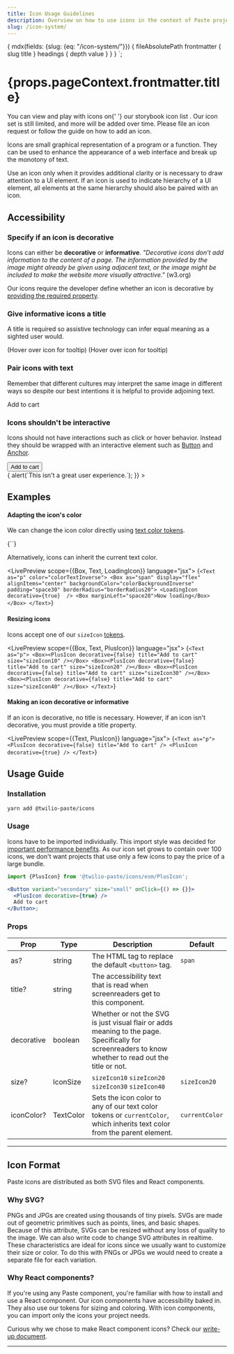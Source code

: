 ```yaml
---
title: Icon Usage Guidelines
description: Overview on how to use icons in the context of Paste projects.
slug: /icon-system/
---
```



  {
    mdx(fields: {slug: {eq: "/icon-system/"}}) {
      fileAbsolutePath
      frontmatter {
        slug
        title
      }
      headings {
        depth
        value
      }
    }
  }
`;

<contentwrapper>

<Box order={2} marginLeft="space140" minWidth="size20">

<QuestionMenu data={props.data.mdx} />

<TableOfContents headings={props.data.mdx.headings} />

</Box>

<content>

<h1>{props.pageContext.frontmatter.title}</h1>

<Callout>
  <CalloutText>
    You can view and play with icons on{' '}
    <Anchor href="https://twilio-labs.github.io/paste/?path=/story/overview-icons--list">
      our storybook icon list
    </Anchor>
    . Our icon set is still limited, and more will be added over time. Please <Anchor href="https://github.com/twilio-labs/paste/issues">
      file an icon request
    </Anchor> or follow the guide on <Anchor href="/icon-system/how-to-add-an-icon">how to add an icon</Anchor>.
  </CalloutText>
</Callout>

Icons are small graphical representation of a program or a function. They can be used to enhance the
appearance of a web interface and break up the monotony of text.

Use an icon only when it provides additional clarity or is necessary to draw attention to a UI element.
If an icon is used to indicate hierarchy of a UI element, all elements at the same hierarchy should also be paired with an icon.

## Accessibility

### Specify if an icon is decorative

Icons can either be **decorative** or **informative**. _"Decorative icons don’t add information to the content
of a page. The information provided by the image might already be given using adjacent text, or the image
might be included to make the website more visually attractive."_ (<Anchor href="https://www.w3.org/WAI/tutorials/images/decorative/">w3.org</Anchor>)

Our icons require the developer define whether an icon is decorative by [providing the required property](/icon-system#making-an-icon-decorative-or-informative).

### Give informative icons a title

A title is required so assistive technology can infer equal meaning as a sighted user would.

<DoDont>
  <Do title="Do" body="Use title text that gives context and meaning to the icon." center>
    <PlusIcon decorative={false} title="Add to cart" />
    <Absolute preset="bottom_right">(Hover over icon for tooltip)</Absolute>
  </Do>
  <Dont title="Avoid" body="Avoid title text that only describes the icon image." center>
    <PlusIcon decorative={false} title="Plus" />
    <Absolute preset="bottom_right">(Hover over icon for tooltip)</Absolute>
  </Dont>
</DoDont>

### Pair icons with text

Remember that different cultures may interpret the same image in different ways so despite our best intentions it is helpful to provide adjoining text.

<DoDont>
  <Do title="Do" body="Pair icons with text." center>
    <PlusIcon decorative={true} />
    <Box marginLeft="space20">Add to cart</Box>
  </Do>
  <Dont title="Avoid" body="Avoid having standalone icons." center>
    <PlusIcon decorative={false} title="Plus" />
  </Dont>
</DoDont>

### Icons shouldn't be interactive

Icons should not have interactions such as click or hover behavior. Instead they should be wrapped with an
interactive element such as [Button](/components/button) and [Anchor](/components/anchor).

<DoDont>
  <Do title="Do" body="Wrap icons in an interactive component." center>
    <Button variant="primary">
      <PlusIcon decorative={true} />
      Add to cart
    </Button>
  </Do>
  <Dont title="Avoid" body="Avoid making icons interactive without an interactive metaphor." center>
    <div
      onClick={() => {
        alert(`This isn't a great user experience.`);
      }}
    >
      <PlusIcon decorative={false} title="Add to cart" />
    </div>
  </Dont>
</DoDont>

## Examples

#### Adapting the icon's color

We can change the icon color directly using [text color tokens](/tokens/#text-colors).

<LivePreview scope={{LoadingIcon}} language="jsx">
  {`<LoadingIcon decorative={true} iconColor="colorTextError" />`}
</LivePreview>

Alternatively, icons can inherit the current text color.

<LivePreview scope={{Box, Text, LoadingIcon}} language="jsx">
  {`<Text as="p" color="colorTextInverse">
  <Box as="span" display="flex" alignItems="center" backgroundColor="colorBackgroundInverse" padding="space30" borderRadius="borderRadius20">
    <LoadingIcon decorative={true}  />
    <Box marginLeft="space20">Now loading</Box>
  </Box>
</Text>`}
</LivePreview>

#### Resizing icons

Icons accept one of our `sizeIcon` [tokens](/tokens/#sizings).

<LivePreview scope={{Box, Text, PlusIcon}} language="jsx">
  {`<Text as="p">
  <Box><PlusIcon decorative={false} title="Add to cart" size="sizeIcon10" /></Box>
  <Box><PlusIcon decorative={false} title="Add to cart" size="sizeIcon20" /></Box>
  <Box><PlusIcon decorative={false} title="Add to cart" size="sizeIcon30" /></Box>
  <Box><PlusIcon decorative={false} title="Add to cart" size="sizeIcon40" /></Box>
</Text>`}
</LivePreview>

#### Making an icon decorative or informative

If an icon is decorative, no title is necessary. However, if an icon isn't decorative,
you must provide a title property.

<LivePreview scope={{Text, PlusIcon}} language="jsx">
  {`<Text as="p">
  <PlusIcon decorative={false} title="Add to cart" />
  <PlusIcon decorative={true} />
</Text>`}
</LivePreview>

## Usage Guide

### Installation

```bash
yarn add @twilio-paste/icons
```

### Usage

Icons have to be imported individually. This import style was decided for [important
performance benefits](/icon-system/#why-react-components). As our icon set grows to contain over 100 icons, we don't
want projects that use only a few icons to pay the price of a large bundle.

```jsx
import {PlusIcon} from '@twilio-paste/icons/esm/PlusIcon';

<Button variant="secondary" size="small" onClick={() => {}}>
  <PlusIcon decorative={true} />
  Add to cart
</Button>;
```

### Props

| Prop       | Type      | Description                                                                                                                                           | Default        |
| ---------- | --------- | ----------------------------------------------------------------------------------------------------------------------------------------------------- | -------------- |
| as?        | string    | The HTML tag to replace the default `<button>` tag.                                                                                                   | `span`         |
| title?     | string    | The accessibility text that is read when screenreaders get to this component.                                                                         |                |
| decorative | boolean   | Whether or not the SVG is just visual flair or adds meaning to the page. Specifically for screenreaders to know whether to read out the title or not. |                |
| size?      | IconSize  | `sizeIcon10` `sizeIcon20` `sizeIcon30` `sizeIcon40`                                                                                                   | `sizeIcon20`   |
| iconColor? | TextColor | Sets the icon color to any of our text color tokens or `currentColor`, which inherits text color from the parent element.                             | `currentColor` |

---

## Icon Format

Paste icons are distributed as both SVG files and React components.

### Why SVG?

PNGs and JPGs are created using thousands of tiny pixels. SVGs are made out of geometric
primitives such as points, lines, and basic shapes. Because of this attribute, SVGs can
be resized without any loss of quality to the image. We can also write code to change SVG
attributes in realtime. These characteristics are ideal for icons since we usually want to
customize their size or color. To do this with PNGs or JPGs we would need to create a
separate file for each variation.

### Why React components?

If you're using any Paste component, you're familiar with how to install and use a React
component. Our icon components have accessibility baked in. They also use our tokens for
sizing and coloring. With icon components, you can import only the icons your project needs.

Curious why we chose to make React component icons? Check our [write-up document](https://github.com/twilio-labs/svg-to-react/blob/master/RATIONALE.md).

---

<Box marginTop="space90">
  <Changelog />
</Box>

</content>
</contentwrapper>
